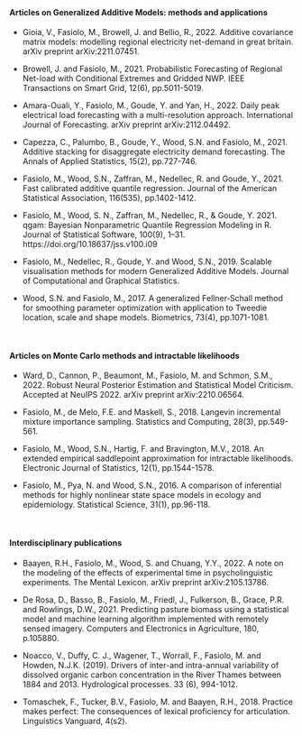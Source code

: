 
<br> 
<br>
<br>

#### Articles on Generalized Additive Models: methods and applications

   - Gioia, V., Fasiolo, M., Browell, J. and Bellio, R., 2022. Additive covariance matrix models: modelling regional electricity net-demand in great britain. arXiv preprint arXiv:2211.07451.

   - Browell, J. and Fasiolo, M., 2021. Probabilistic Forecasting of Regional Net-load with Conditional Extremes and Gridded NWP. IEEE Transactions on Smart Grid, 12(6), pp.5011-5019.

   - Amara-Ouali, Y., Fasiolo, M., Goude, Y. and Yan, H., 2022. Daily peak electrical load forecasting with a multi-resolution approach. International Journal of Forecasting. arXiv preprint arXiv:2112.04492.

   - Capezza, C., Palumbo, B., Goude, Y., Wood, S.N. and Fasiolo, M., 2021. Additive stacking for disaggregate electricity demand forecasting. The Annals of Applied Statistics, 15(2), pp.727-746.

   - Fasiolo, M., Wood, S.N., Zaffran, M., Nedellec, R. and Goude, Y., 2021. Fast calibrated additive quantile regression. Journal of the American Statistical Association, 116(535), pp.1402-1412.
   
   - Fasiolo, M., Wood, S. N., Zaffran, M., Nedellec, R., & Goude, Y. 2021. qgam: Bayesian Nonparametric Quantile Regression Modeling in R. Journal of Statistical Software, 100(9), 1–31. https://doi.org/10.18637/jss.v100.i09

   - Fasiolo, M., Nedellec, R., Goude, Y. and Wood, S.N., 2019. Scalable visualisation methods for modern Generalized Additive Models. Journal of Computational and Graphical Statistics.

   - Wood, S.N. and Fasiolo, M., 2017. A generalized Fellner‐Schall method for smoothing parameter optimization with application to Tweedie location, scale and shape models. Biometrics, 73(4), pp.1071-1081.
   
<br>
   
#### Articles on Monte Carlo methods and intractable likelihoods

   - Ward, D., Cannon, P., Beaumont, M., Fasiolo, M. and Schmon, S.M., 2022. Robust Neural Posterior Estimation and Statistical Model Criticism. Accepted at NeuIPS 2022. arXiv preprint arXiv:2210.06564.

   - Fasiolo, M., de Melo, F.E. and Maskell, S., 2018. Langevin incremental mixture importance sampling. Statistics and Computing, 28(3), pp.549-561.
   
   - Fasiolo, M., Wood, S.N., Hartig, F. and Bravington, M.V., 2018. An extended empirical saddlepoint approximation for intractable likelihoods. Electronic Journal of Statistics, 12(1), pp.1544-1578.
   
   - Fasiolo, M., Pya, N. and Wood, S.N., 2016. A comparison of inferential methods for highly nonlinear state space models in ecology and epidemiology. Statistical Science, 31(1), pp.96-118.
   
<br>

#### Interdisciplinary publications

   - Baayen, R.H., Fasiolo, M., Wood, S. and Chuang, Y.Y., 2022. A note on the modeling of the effects of experimental time in psycholinguistic experiments. The Mental Lexicon. arXiv preprint arXiv:2105.13786.

   - De Rosa, D., Basso, B., Fasiolo, M., Friedl, J., Fulkerson, B., Grace, P.R. and Rowlings, D.W., 2021. Predicting pasture biomass using a statistical model and machine learning algorithm implemented with remotely sensed imagery. Computers and Electronics in Agriculture, 180, p.105880.

   - Noacco, V., Duffy, C. J., Wagener, T., Worrall, F., Fasiolo, M. and Howden, N.J.K. (2019). Drivers of inter-and intra-annual variability of dissolved organic carbon concentration in the River Thames between 1884 and 2013. Hydrological processes. 33 (6), 994-1012.

   - Tomaschek, F., Tucker, B.V., Fasiolo, M. and Baayen, R.H., 2018. Practice makes perfect: The consequences of lexical proficiency for articulation. Linguistics Vanguard, 4(s2).



